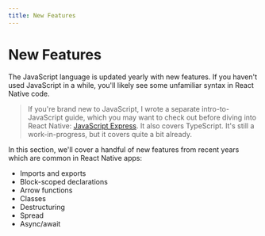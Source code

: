 ```yaml
---
title: New Features
---
```


# New Features

The JavaScript language is updated yearly with new features. If you haven't used JavaScript in a while, you'll likely see some unfamiliar syntax in React Native code.

> If you're brand new to JavaScript, I wrote a separate intro-to-JavaScript guide, which you may want to check out before diving into React Native: [JavaScript Express](https://www.javascript.express). It also covers TypeScript. It's still a work-in-progress, but it covers quite a bit already.

In this section, we'll cover a handful of new features from recent years which are common in React Native apps:

- Imports and exports
- Block-scoped declarations
- Arrow functions
- Classes
- Destructuring
- Spread
- Async/await
